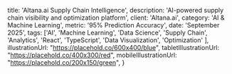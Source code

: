 
  title: 'Altana.ai Supply Chain Intelligence',
  description: 'AI-powered supply chain visibility and optimization platform',
  client: 'Altana.ai',
  category: 'AI & Machine Learning',
  metric: '95% Prediction Accuracy',
  date: 'September 2025',
  tags: ['AI', 'Machine Learning', 'Data Science', 'Supply Chain', 'Analytics', 'React', 'TypeScript', 'Data Visualization', 'Optimization'
  ],
  illustrationUrl: "https://placehold.co/600x400/blue",
  tabletIllustrationUrl: "https://placehold.co/400x300/red",
  mobileIllustrationUrl: "https://placehold.co/200x150/green",
}

<ProjectMetadata
  client={metadata.client}
  metric={metadata.metric}
  category={metadata.category}
  date={metadata.date}
  tags={metadata.tags}
/>
